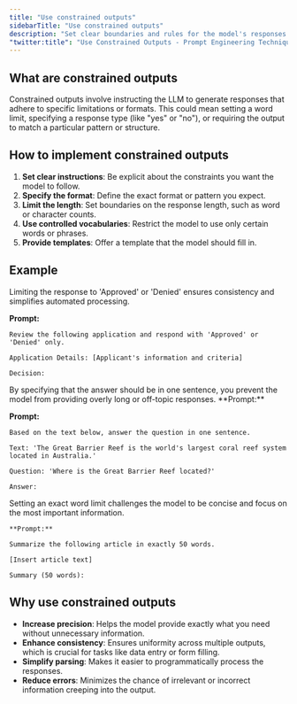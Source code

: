 ```yaml
---
title: "Use constrained outputs"
sidebarTitle: "Use constrained outputs"
description: "Set clear boundaries and rules for the model's responses to improve accuracy, consistency, and utility"
"twitter:title": "Use Constrained Outputs - Prompt Engineering Techniques"
---
```



## What are constrained outputs

Constrained outputs involve instructing the LLM to generate responses that adhere to specific limitations or formats. This could mean setting a word limit, specifying a response type (like "yes" or "no"), or requiring the output to match a particular pattern or structure.

## How to implement constrained outputs

1. **Set clear instructions**: Be explicit about the constraints you want the model to follow.
2. **Specify the format**: Define the exact format or pattern you expect.
3. **Limit the length**: Set boundaries on the response length, such as word or character counts.
4. **Use controlled vocabularies**: Restrict the model to use only certain words or phrases.
5. **Provide templates**: Offer a template that the model should fill in.


## Example

<AccordionGroup>
  <Accordion title="Example 1: Binary Classification.">
  Limiting the response to 'Approved' or 'Denied' ensures consistency and simplifies automated processing.


  **Prompt:**
  ```
  Review the following application and respond with 'Approved' or 'Denied' only.

  Application Details: [Applicant's information and criteria]

  Decision:
  ```
</Accordion>

  <Accordion title="Example 2: Short Answer Generation.">
  By specifying that the answer should be in one sentence, you prevent the model from providing overly long or off-topic responses.  **Prompt:**

  **Prompt:**
  ```
  Based on the text below, answer the question in one sentence.

  Text: 'The Great Barrier Reef is the world's largest coral reef system located in Australia.'

  Question: 'Where is the Great Barrier Reef located?'

  Answer:
  ```

  </Accordion>

  <Accordion title="Example 3: Technical writing.">
  Setting an exact word limit challenges the model to be concise and focus on the most important information.


    **Prompt:**
  ```
  Summarize the following article in exactly 50 words.

  [Insert article text]

  Summary (50 words):
  ```

  </Accordion>

</AccordionGroup>

## Why use constrained outputs

- **Increase precision**: Helps the model provide exactly what you need without unnecessary information.
- **Enhance consistency**: Ensures uniformity across multiple outputs, which is crucial for tasks like data entry or form filling.
- **Simplify parsing**: Makes it easier to programmatically process the responses.
- **Reduce errors**: Minimizes the chance of irrelevant or incorrect information creeping into the output.



<QuestionsSection />
